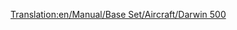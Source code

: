 [[Translation:en/Manual/Base Set/Aircraft/Darwin 500]]

{{fr/Manual/Base Set/Aircraft/Avion|Nom=Darwin 500
|Coût=38 964 (77 928)
|Vitesse=947 km/h (592 MPH)
|Entretien=6 187 (12 374)
|Conception=1982
|Vie=25
|Capacité=240 passagers & 25 sacs de courrier
|Description=Avion de ligne standard, préférant les grands aéroports.
|Réalité=[[Wikipedia:fr:Boeing 767|Boeing 767]
}}